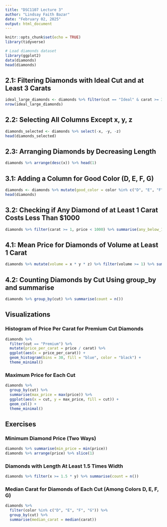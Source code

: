 ---
title: "DSC1107 Lecture 3"
author: "Lindsay Faith Bazar"
date: "February 02, 2025"
output: html_document
---


```{r setup, include=FALSE}
knitr::opts_chunk$set(echo = TRUE)
library(tidyverse)
```

```{r}
# Load diamonds dataset
library(ggplot2)
data(diamonds)
head(diamonds)
```

## 2.1: Filtering Diamonds with Ideal Cut and at Least 3 Carats

```{r}
ideal_large_diamonds <- diamonds %>% filter(cut == "Ideal" & carat >= 3)
nrow(ideal_large_diamonds)
```

## 2.2: Selecting All Columns Except x, y, z

```{r}
diamonds_selected <- diamonds %>% select(-x, -y, -z)
head(diamonds_selected)
```

## 2.3: Arranging Diamonds by Decreasing Length

```{r}
diamonds %>% arrange(desc(x)) %>% head(1)
```

## 3.1: Adding a Column for Good Color (D, E, F, G)

```{r}
diamonds <- diamonds %>% mutate(good_color = color %in% c("D", "E", "F", "G"))
head(diamonds)
```

## 3.2: Checking if Any Diamond of at Least 1 Carat Costs Less Than $1000

```{r}
diamonds %>% filter(carat >= 1, price < 1000) %>% summarise(any_below_1000 = n() > 0)
```

## 4.1: Mean Price for Diamonds of Volume at Least 1 Carat

```{r}
diamonds %>% mutate(volume = x * y * z) %>% filter(volume >= 1) %>% summarise(mean_price = mean(price))
```

## 4.2: Counting Diamonds by Cut Using group_by and summarise

```{r}
diamonds %>% group_by(cut) %>% summarise(count = n())
```

## Visualizations

### Histogram of Price Per Carat for Premium Cut Diamonds

```{r}
diamonds %>% 
  filter(cut == "Premium") %>% 
  mutate(price_per_carat = price / carat) %>% 
  ggplot(aes(x = price_per_carat)) +
  geom_histogram(bins = 30, fill = "blue", color = "black") +
  theme_minimal()
```

### Maximum Price for Each Cut

```{r}
diamonds %>% 
  group_by(cut) %>% 
  summarise(max_price = max(price)) %>%
  ggplot(aes(x = cut, y = max_price, fill = cut)) +
  geom_col() +
  theme_minimal()
```

## Exercises

### Minimum Diamond Price (Two Ways)

```{r}
diamonds %>% summarise(min_price = min(price))
diamonds %>% arrange(price) %>% slice(1)
```

### Diamonds with Length At Least 1.5 Times Width

```{r}
diamonds %>% filter(x >= 1.5 * y) %>% summarise(count = n())
```

### Median Carat for Diamonds of Each Cut (Among Colors D, E, F, G)

```{r}
diamonds %>% 
  filter(color %in% c("D", "E", "F", "G")) %>%
  group_by(cut) %>%
  summarise(median_carat = median(carat))
```